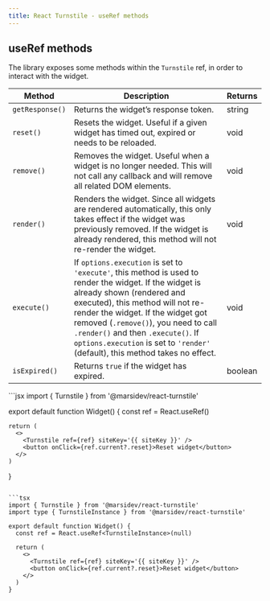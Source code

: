 ```yaml
---
title: React Turnstile - useRef methods
---
```


## useRef methods

The library exposes some methods within the `Turnstile` ref, in order to interact with the widget.

| **Method**      | **Description**                                                                                                                                                                                                                                                                                                                                                             | **Returns** |
| --------------- | --------------------------------------------------------------------------------------------------------------------------------------------------------------------------------------------------------------------------------------------------------------------------------------------------------------------------------------------------------------------------- | ----------- |
| `getResponse()` | Returns the widget’s response token.                                                                                                                                                                                                                                                                                                                                        | string      |
| `reset()`       | Resets the widget. Useful if a given widget has timed out, expired or needs to be reloaded.                                                                                                                                                                                                                                                                                 | void        |
| `remove()`      | Removes the widget. Useful when a widget is no longer needed. This will not call any callback and will remove all related DOM elements.                                                                                                                                                                                                                                     | void        |
| `render()`      | Renders the widget. Since all widgets are rendered automatically, this only takes effect if the widget was previously removed. If the widget is already rendered, this method will not re-render the widget.                                                                                                                                                                | void        |
| `execute()`     | If `options.execution` is set to `'execute'`, this method is used to render the widget. If the widget is already shown (rendered and executed), this method will not re-render the widget. If the widget got removed (`.remove()`), you need to call `.render()` and then `.execute()`. If `options.execution` is set to `'render'` (default), this method takes no effect. | void        |
| `isExpired()`  | Returns `true` if the widget has expired. | boolean |

<CodeGroup>
  ```jsx
  import { Turnstile } from '@marsidev/react-turnstile'

  export default function Widget() {
    const ref = React.useRef()

    return (
      <>
        <Turnstile ref={ref} siteKey='{{ siteKey }}' />
        <button onClick={ref.current?.reset}>Reset widget</button>
      </>
    )
  }
  ```

  ```tsx
  import { Turnstile } from '@marsidev/react-turnstile'
  import type { TurnstileInstance } from '@marsidev/react-turnstile'

  export default function Widget() {
    const ref = React.useRef<TurnstileInstance>(null)

    return (
      <>
        <Turnstile ref={ref} siteKey='{{ siteKey }}' />
        <button onClick={ref.current?.reset}>Reset widget</button>
      </>
    )
  }
  ```
</CodeGroup>
